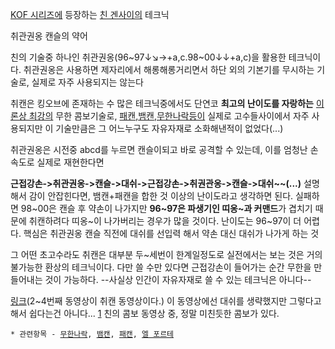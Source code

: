 [[KOF 시리즈]]에 등장하는 [[친 겐사이]]의 테크닉

취관권옹 캔슬의 약어

친의 기술중 하나인 취관권옹(96~97↓↘→+a,c.98~00↓↓+a,c)을 활용한 테크닉이다. 취관권옹은 사용하면 제자리에서 해롱해롱거리면서 하단 외의 기본기를 무시하는 기술로, 실제로 자주 사용되지는 않는다

취캔은 킹오브에 존재하는 수 많은 테크닉중에서도 단연코 '''최고의 난이도를 자랑하는''' [[이론상 최강]]의 무한 콤보기술로, [[패캔]],[[뱀캔]],[[무한나락]]등이 실제로 고수들사이에서 자주 사용되지만 이 기술만큼은 그 어느누구도 자유자재로 소화해낸적이 없었다(...)

취관권옹은 시전중 abcd를 누르면 캔슬이되고 바로 공격할 수 있는데, 이를 엄청난 손속도로 실제로 재현한다면 

'''근접강손->취관권옹->캔슬->대쉬->근접강손->취권관옹->캔슬->대쉬~~(...)'''
설명해서 감이 안잡힌다면, 뱀캔+패캔을 합한 것 이상의 난이도라고 생각하면 된다. 실패하면 98~00은 캔슬 후 약손이 나가지만 '''96~97은 파생기인 띠옹~과 커맨드'''가 겹치기 때문에 취캔하려다 띠옹~이 나가버리는 경우가 많을 것이다. 난이도는 96~97이 더 어렵다. 핵심은 취관권옹 캔슬 직전에 대쉬를 선입력 해서 약손 대신 대쉬가 나가게 하는 것

그 어떤 초고수라도 취캔은 대부분 두~세번이 한계일정도로 실전에서는 보는 것은 거의 불가능한 환상의 테크닉이다. 다만 쓸 수만 있다면 근접강손이 들어가는 순간 무한을 만들어내는 것이 가능하다. --사실상 인간이 자유자재로 쓸 수 있는 테크닉은 아니다--



[http://www.battlepage.com/index.php?menu=i_movie&mode=view&search=subject&keyword=%C4%A3&page=1&no=18642 링크](2~4번째 동영상이 취캔 동영상이다.)  이 동영상에선 대쉬를 생략했지만 그렇다고해서 쉽다는건 아니다...
[http://www.youtube.com/watch?v=4MtFfVyIDy4] 친의 콤보 동영상 중, 정말 미친듯한 콤보가 있다.
 * 관련항목 - [[무한나락]], [[뱀캔]], [[패캔]], [[엘 포르테]]
